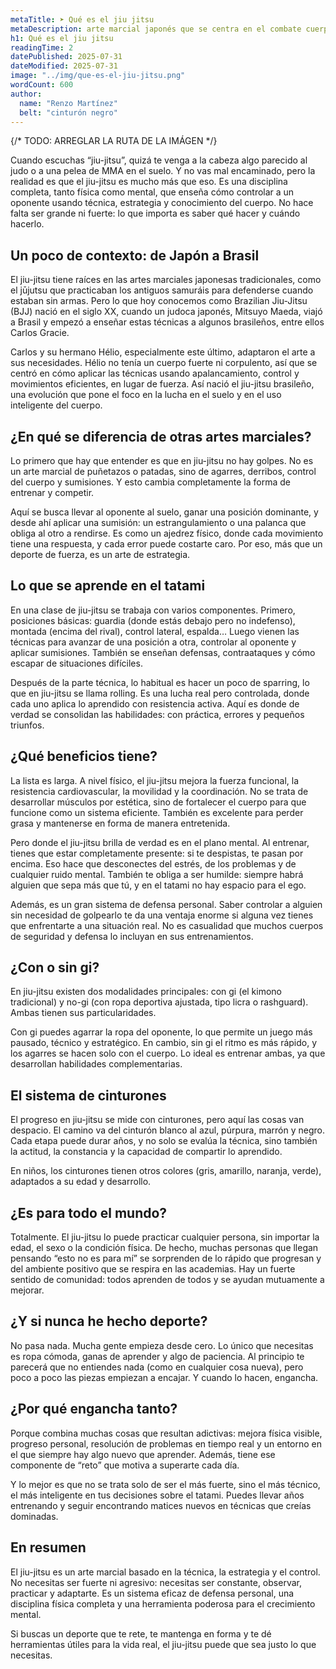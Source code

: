 ```yaml
---
metaTitle: ➤ Qué es el jiu jitsu
metaDescription: arte marcial japonés que se centra en el combate cuerpo a cuerpo, especialmente en el suelo, utilizando técnicas de sumisión como luxaciones, estrangulaciones e inmovilizaciones para someter al oponente.
h1: Qué es el jiu jitsu
readingTime: 2
datePublished: 2025-07-31
dateModified: 2025-07-31
image: "../img/que-es-el-jiu-jitsu.png"
wordCount: 600
author:
  name: "Renzo Martínez"
  belt: "cinturón negro"
---
```


{/* TODO: ARREGLAR LA RUTA DE LA IMÁGEN */}

Cuando escuchas “jiu-jitsu”, quizá te venga a la cabeza algo parecido al judo o a una pelea de MMA en el suelo. Y no vas mal encaminado, pero la realidad es que el jiu-jitsu es mucho más que eso. Es una disciplina completa, tanto física como mental, que enseña cómo controlar a un oponente usando técnica, estrategia y conocimiento del cuerpo. No hace falta ser grande ni fuerte: lo que importa es saber qué hacer y cuándo hacerlo.

## Un poco de contexto: de Japón a Brasil

El jiu-jitsu tiene raíces en las artes marciales japonesas tradicionales, como el jūjutsu que practicaban los antiguos samuráis para defenderse cuando estaban sin armas. Pero lo que hoy conocemos como Brazilian Jiu-Jitsu (BJJ) nació en el siglo XX, cuando un judoca japonés, Mitsuyo Maeda, viajó a Brasil y empezó a enseñar estas técnicas a algunos brasileños, entre ellos Carlos Gracie.

Carlos y su hermano Hélio, especialmente este último, adaptaron el arte a sus necesidades. Hélio no tenía un cuerpo fuerte ni corpulento, así que se centró en cómo aplicar las técnicas usando apalancamiento, control y movimientos eficientes, en lugar de fuerza. Así nació el jiu-jitsu brasileño, una evolución que pone el foco en la lucha en el suelo y en el uso inteligente del cuerpo.

## ¿En qué se diferencia de otras artes marciales?

Lo primero que hay que entender es que en jiu-jitsu no hay golpes. No es un arte marcial de puñetazos o patadas, sino de agarres, derribos, control del cuerpo y sumisiones. Y esto cambia completamente la forma de entrenar y competir.

Aquí se busca llevar al oponente al suelo, ganar una posición dominante, y desde ahí aplicar una sumisión: un estrangulamiento o una palanca que obliga al otro a rendirse. Es como un ajedrez físico, donde cada movimiento tiene una respuesta, y cada error puede costarte caro. Por eso, más que un deporte de fuerza, es un arte de estrategia.

## Lo que se aprende en el tatami

En una clase de jiu-jitsu se trabaja con varios componentes. Primero, posiciones básicas: guardia (donde estás debajo pero no indefenso), montada (encima del rival), control lateral, espalda… Luego vienen las técnicas para avanzar de una posición a otra, controlar al oponente y aplicar sumisiones. También se enseñan defensas, contraataques y cómo escapar de situaciones difíciles.

Después de la parte técnica, lo habitual es hacer un poco de sparring, lo que en jiu-jitsu se llama rolling. Es una lucha real pero controlada, donde cada uno aplica lo aprendido con resistencia activa. Aquí es donde de verdad se consolidan las habilidades: con práctica, errores y pequeños triunfos.

## ¿Qué beneficios tiene?

La lista es larga. A nivel físico, el jiu-jitsu mejora la fuerza funcional, la resistencia cardiovascular, la movilidad y la coordinación. No se trata de desarrollar músculos por estética, sino de fortalecer el cuerpo para que funcione como un sistema eficiente. También es excelente para perder grasa y mantenerse en forma de manera entretenida.

Pero donde el jiu-jitsu brilla de verdad es en el plano mental. Al entrenar, tienes que estar completamente presente: si te despistas, te pasan por encima. Eso hace que desconectes del estrés, de los problemas y de cualquier ruido mental. También te obliga a ser humilde: siempre habrá alguien que sepa más que tú, y en el tatami no hay espacio para el ego.

Además, es un gran sistema de defensa personal. Saber controlar a alguien sin necesidad de golpearlo te da una ventaja enorme si alguna vez tienes que enfrentarte a una situación real. No es casualidad que muchos cuerpos de seguridad y defensa lo incluyan en sus entrenamientos.

## ¿Con o sin gi?

En jiu-jitsu existen dos modalidades principales: con gi (el kimono tradicional) y no-gi (con ropa deportiva ajustada, tipo licra o rashguard). Ambas tienen sus particularidades.

Con gi puedes agarrar la ropa del oponente, lo que permite un juego más pausado, técnico y estratégico. En cambio, sin gi el ritmo es más rápido, y los agarres se hacen solo con el cuerpo. Lo ideal es entrenar ambas, ya que desarrollan habilidades complementarias.

## El sistema de cinturones

El progreso en jiu-jitsu se mide con cinturones, pero aquí las cosas van despacio. El camino va del cinturón blanco al azul, púrpura, marrón y negro. Cada etapa puede durar años, y no solo se evalúa la técnica, sino también la actitud, la constancia y la capacidad de compartir lo aprendido.

En niños, los cinturones tienen otros colores (gris, amarillo, naranja, verde), adaptados a su edad y desarrollo.

## ¿Es para todo el mundo?

Totalmente. El jiu-jitsu lo puede practicar cualquier persona, sin importar la edad, el sexo o la condición física. De hecho, muchas personas que llegan pensando “esto no es para mí” se sorprenden de lo rápido que progresan y del ambiente positivo que se respira en las academias. Hay un fuerte sentido de comunidad: todos aprenden de todos y se ayudan mutuamente a mejorar.

## ¿Y si nunca he hecho deporte?

No pasa nada. Mucha gente empieza desde cero. Lo único que necesitas es ropa cómoda, ganas de aprender y algo de paciencia. Al principio te parecerá que no entiendes nada (como en cualquier cosa nueva), pero poco a poco las piezas empiezan a encajar. Y cuando lo hacen, engancha.

## ¿Por qué engancha tanto?

Porque combina muchas cosas que resultan adictivas: mejora física visible, progreso personal, resolución de problemas en tiempo real y un entorno en el que siempre hay algo nuevo que aprender. Además, tiene ese componente de “reto” que motiva a superarte cada día.

Y lo mejor es que no se trata solo de ser el más fuerte, sino el más técnico, el más inteligente en tus decisiones sobre el tatami. Puedes llevar años entrenando y seguir encontrando matices nuevos en técnicas que creías dominadas.

## En resumen

El jiu-jitsu es un arte marcial basado en la técnica, la estrategia y el control. No necesitas ser fuerte ni agresivo: necesitas ser constante, observar, practicar y adaptarte. Es un sistema eficaz de defensa personal, una disciplina física completa y una herramienta poderosa para el crecimiento mental.

Si buscas un deporte que te rete, te mantenga en forma y te dé herramientas útiles para la vida real, el jiu-jitsu puede que sea justo lo que necesitas.
